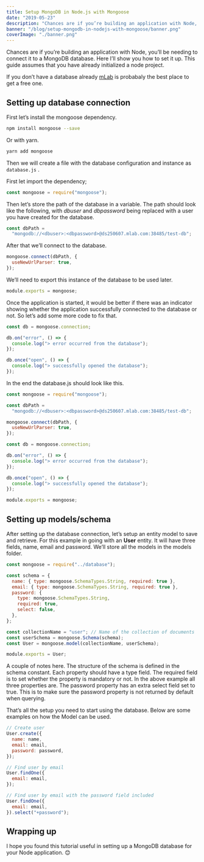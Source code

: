 ```yaml
---
title: Setup MongoDB in Node.js with Mongoose
date: "2019-05-23"
description: "Chances are if you’re building an application with Node, you’ll be needing to connect it to a MongoDB database. Here I’ll show you how to set it up."
banner: "/blog/setup-mongodb-in-nodejs-with-mongoose/banner.png"
coverImage: "./banner.png"
---
```


Chances are if you’re building an application with Node, you’ll be needing to connect it to a MongoDB database. Here I’ll show you how to set it up. This guide assumes that you have already initialized a node project.

If you don’t have a database already [mLab](https://mlab.com/) is probabaly the best place to get a free one.

## Setting up database connection

First let’s install the mongoose dependency.

```bash
npm install mongoose --save
```

Or with yarn.

```bash
yarn add mongoose
```

Then we will create a file with the database configuration and instance as `database.js` .

First let import the dependency;

```javascript:database.js
const mongoose = require("mongoose");
```

Then let’s store the path of the database in a variable. The path should look like the following, with _dbuser_ and _dbpassword_ being replaced with a user you have created for the database.

```javascript:database.js
const dbPath =
  "mongodb://<dbuser>:<dbpassword>@ds250607.mlab.com:38485/test-db";
```

After that we’ll connect to the database.

```javascript:database.js
mongoose.connect(dbPath, {
  useNewUrlParser: true,
});
```

We’ll need to export this instance of the database to be used later.

```javascript:database.js
module.exports = mongoose;
```

Once the application is started, it would be better if there was an indicator showing whether the application successfully connected to the database or not. So let’s add some more code to fix that.

```javascript:database.js
const db = mongoose.connection;

db.on("error", () => {
  console.log("> error occurred from the database");
});

db.once("open", () => {
  console.log("> successfully opened the database");
});
```

In the end the database.js should look like this.

```javascript:database.js
const mongoose = require("mongoose");

const dbPath =
  "mongodb://<dbuser>:<dbpassword>@ds250607.mlab.com:38485/test-db";

mongoose.connect(dbPath, {
  useNewUrlParser: true,
});

const db = mongoose.connection;

db.on("error", () => {
  console.log("> error occurred from the database");
});

db.once("open", () => {
  console.log("> successfully opened the database");
});

module.exports = mongoose;
```

## Setting up models/schema

After setting up the database connection, let’s setup an entity model to save and retrieve. For this example in going with an **User** entity. It will have three fields, name, email and password. We’ll store all the models in the models folder.

```javascript:models/userModel.js
const mongoose = require("../database");

const schema = {
  name: { type: mongoose.SchemaTypes.String, required: true },
  email: { type: mongoose.SchemaTypes.String, required: true },
  password: {
    type: mongoose.SchemaTypes.String,
    required: true,
    select: false,
  },
};

const collectionName = "user"; // Name of the collection of documents
const userSchema = mongoose.Schema(schema);
const User = mongoose.model(collectionName, userSchema);

module.exports = User;
```

A couple of notes here. The structure of the schema is defined in the schema constant. Each property should have a type field. The required field is to set whether the property is mandatory or not. In the above example all three properties are. The password property has an extra select field set to true. This is to make sure the password property is not returned by default when querying.

That’s all the setup you need to start using the database. Below are some examples on how the Model can be used.

```javascript
// Create user
User.create({
  name: name,
  email: email,
  password: password,
});

// Find user by email
User.findOne({
  email: email,
});

// Find user by email with the password field included
User.findOne({
  email: email,
}).select("+password");
```

## Wrapping up

I hope you found this tutorial useful in setting up a MongoDB database for your Node application. 😊
